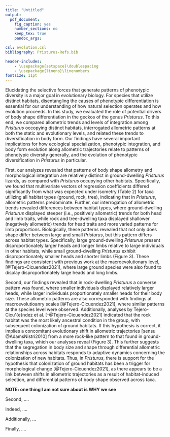 ```yaml
---
title: "Untitled"
output:
  pdf_document:
    fig_caption: yes
    number_sections: no
    keep_tex: true
    pandoc_args:

csl: evolution.csl
bibliography: Pristurus-Refs.bib

header-includes:
    - \usepackage{setspace}\doublespacing
    - \usepackage{lineno}\linenumbers
fontsize: 11pt
---
```


Elucidating the selective forces that generate patterns of phenotypic diversity is a major goal in evolutionary biology. For species that utilize distinct habitats, disentangling the causes of phenotypic differentiation is essential for our understanding of how natural selection operates and how evolution proceeds. In this study, we evaluated the role of potential drivers of body shape differentiation in the geckos of the genus *Pristurus*. To this end, we compared allometric trends and levels of integration among *Pristurus* occopying distinct habitats, interrogated allometric patterns at both the static and evolutionary levels, and related these trends to diversification in body form. Our findings have several important implications for how ecological specialization, phenotypic integration, and body form evolution along allometric trajectories relate to patterns of phenotypic diversity generally, and the evolution of phenotypic diversification in *Pristurus* in particular. \hfill\break

First, our analyzes revealed that patterns of body shape allometry and morphological integration are relatively distinct in ground-dwelling *Pristurus* lizards, as compared with *Pristurus* occupying other habitats. Specifically, we found that multivariate vectors of regression coefficients differed significantly from what was expected under isometry (Table 2) for taxa utilizing all habitat types (ground, rock, tree), indicating that in *Pristurus*, allometric patterns predominate. Further, our interrogation of allometric trends revealed differences between habitat types, where ground-dwelling *Pristurus* displayed steeper (i.e., positively allometric) trends for both head and limb traits, while rock and tree-dwelling taxa displayed shallower (negatively allometric) trends for head traits and more varied patterns for limb proportions. Biologically, these patterns revealed that not only does shape differ between large and small *Pristurus*, but this pattern differs across habitat types. Specifically, large ground-dwelling *Pristurus* present disproportionately larger heads and longer limbs relative to large individuals in other habitats, while small ground-dwelling *Pristurus* exhibit disproportionately smaller heads and shorter limbs (Figure 3). These findings are consistent with previous work at the macroevolutionary level, [@Tejero-Cicuendez2021], where large ground species were also found to display disproportionately large heads and long limbs. \hfill\break

Second, our findings revealed that in rock-dwelling *Pristurus* a converse pattern was found, where smaller individuals displayed relatively larger heads, while larger individuals proportionately smaller heads for their body size. These allometric patterns are also corresponded with findings at macroevolutioanry scales [@Tejero-Cicuendez2021], where similar patterns at the species level were observed. Additionally, analyses by Tejero-Cicu\'{e}ndez et al. [-@Tejero-Cicuendez2021] indicated that the rock habitat was the most likely ancestral condition in the group, with subsequent colonization of ground habitats. If this hypothesis is correct, it implies a concomitant evolutionary shift in allometric trajectories [sensu @AdamsNistri2010] from a more rock-like pattern to that found in ground-dwelling taxa, which our analyses reveal (Figure 3). This further suggests that the segregation in body size and shape through differential allometric relationships across habitats responds to adaptive dynamics concerning the colonization of new habitats. Thus, in *Pristurus*, there is support for the hypothesis that colonization of ground habitats has been a trigger for morphological change [@Tejero-Cicuendez2021], as there appears to be a link between shifts in allometric trajectories as a result of habitat-induced selection, and differential patterns of body shape observed across taxa. 

**NOTE: one thing I am not sure about is WHY we see **


Second, ....

Indeed, .... 

Additionally, ...

Finally, ....